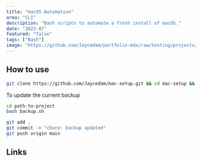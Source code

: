 ```yaml
---
title: "macOS Automation"
area: "CLI"
description: "Bash scripts to automate a fresh install of macOS."
date: "2023-07"
featured: "false"
tags: ["Bash"]
image: "https://github.com/Jaycedam/portfolio-mdx/raw/testing/projects/images/macos-automation/preview.webp"
---
```


## How to use

```bash
git clone https://github.com/Jaycedam/mac-setup.git && cd mac-setup && bash main.sh
```

To update the current backup

```bash
cd path-to-project
bash backup.sh
```

```bash
git add .
git commit -m "chore: backup updated"
git push origin main
```

## Links

<LinkButton title="GitHub" href="https://github.com/Jaycedam/mac-setup" />
